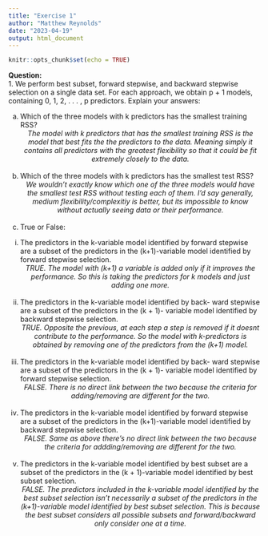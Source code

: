 ```yaml
---
title: "Exercise 1"
author: "Matthew Reynolds"
date: "2023-04-19"
output: html_document
---
```


```r
knitr::opts_chunk$set(echo = TRUE)
```

<b>Question:</b>
\
1. We perform best subset, forward stepwise, and backward stepwise selection on a single data set. For each approach, we obtain p + 1 models, containing 0, 1, 2, . . . , p predictors. Explain your answers:

(a) Which of the three models with k predictors has the smallest training RSS?
<i><center>The model with k predictors that has the smallest training RSS is the model that best fits the the predictors to the data. Meaning simply it contains all predictors with the greatest flexibility so that it could be fit extremely closely to the data.</i></center>
\
(b) Which of the three models with k predictors has the smallest test RSS?
<i><center>We wouldn't exactly know which one of the three models would have the smallest test RSS without testing each of them. I'd say generally, medium flexibility/complexitiy is better, but its impossible to know without actually seeing data or their performance.</i></center>
\
(c) True or False:
i. The predictors in the k-variable model identified by forward stepwise are a subset of the predictors in the (k+1)-variable model identified by forward stepwise selection.
<i><center>TRUE. The model with (k+1) a variable is added only if it improves the performance. So this is taking the predictors for k models and just adding one more. </i></center>
\
ii. The predictors in the k-variable model identified by back- ward stepwise are a subset of the predictors in the (k + 1)- variable model identified by backward stepwise selection.
<i><center>TRUE. Opposite the previous, at each step a step is removed if it doesnt contribute to the performance. So the model with k-predictors is obtained by removing one of the predictors from the (k+1) model.</i></center>
\
iii. The predictors in the k-variable model identified by back- ward stepwise are a subset of the predictors in the (k + 1)- variable model identified by forward stepwise selection.
<i><center>FALSE. There is no direct link between the two because the criteria for adding/removing are different for the two.</i></center>
\
iv. The predictors in the k-variable model identified by forward stepwise are a subset of the predictors in the (k+1)-variable model identified by backward stepwise selection.
<i><center>FALSE. Same as above there's no direct link between the two because the criteria for addding/removing are different for the two.</i></center>
\
v. The predictors in the k-variable model identified by best subset are a subset of the predictors in the (k + 1)-variable model identified by best subset selection.
<i><center>FALSE. The predictors included in the k-variable model identified by the best subset selection isn't necessarily a subset of the predictors in the (k+1)-variable model identified by best subset selection. This is because the best subset considers all possible subsets and forward/backward only consider one at a time. </i></center>
